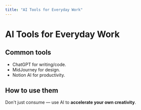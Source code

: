 ```yaml
---
title: "AI Tools for Everyday Work"
---
```


# AI Tools for Everyday Work

## Common tools
- ChatGPT for writing/code.  
- MidJourney for design.  
- Notion AI for productivity.  

## How to use them
Don't just consume — use AI to **accelerate your own creativity**.
